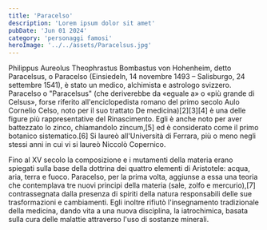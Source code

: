 ```yaml
---
title: 'Paracelso'
description: 'Lorem ipsum dolor sit amet'
pubDate: 'Jun 01 2024'
category: 'personaggi famosi'
heroImage: '../../assets/Paracelsus.jpg'
---
```


Philippus Aureolus Theophrastus Bombastus von Hohenheim, detto Paracelsus, o Paracelso (Einsiedeln, 14 novembre 1493 – Salisburgo, 24 settembre 1541), è stato un medico, alchimista e astrologo svizzero. Paracelso o "Paracelsus" (che deriverebbe da «eguale a» o «più grande di Celsus», forse riferito all'enciclopedista romano del primo secolo Aulo Cornelio Celso, noto per il suo trattato De medicina)[2][3][4] è una delle figure più rappresentative del Rinascimento. Egli è anche noto per aver battezzato lo zinco, chiamandolo zincum,[5] ed è considerato come il primo botanico sistematico.[6] Si laureò all'Università di Ferrara, più o meno negli stessi anni in cui vi si laureò Niccolò Copernico.

Fino al XV secolo la composizione e i mutamenti della materia erano spiegati sulla base della dottrina dei quattro elementi di Aristotele: acqua, aria, terra e fuoco. Paracelso, per la prima volta, aggiunse a essa una teoria che contemplava tre nuovi principi della materia (sale, zolfo e mercurio),[7] contrassegnata dalla presenza di spiriti della natura responsabili delle sue trasformazioni e cambiamenti. Egli inoltre rifiutò l'insegnamento tradizionale della medicina, dando vita a una nuova disciplina, la iatrochimica, basata sulla cura delle malattie attraverso l'uso di sostanze minerali.